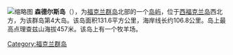 [[File:Necksaundersisland.jpg|缩略图]]
'''森德尔斯岛'''（{{lang-en|Saunders Island}}），为[[福克兰群岛|福克兰群岛]]北部的一个[[岛屿|岛屿]]，位于[[西福克兰岛|西福克兰岛]]西北方，为该群岛第4大岛。该岛面积131.6平方公里，海岸线长约106.8公里。岛上最高点理查兹山海拔457米。该岛上有一个牧羊场。

[[Category:福克兰群岛|Category:福克兰群岛]]